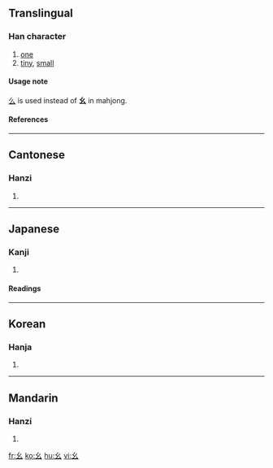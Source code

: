 ==Translingual==
{{Han stroke|[[Image:幺-order.gif]]}}
===Han character===
{{Han char|rn=52|rad=幺|as=00|sn=3|four=|canj=女戈 (VI)}}
# [[one]]
# [[tiny]], [[small]]
====Usage note====
[[么]] is used instead of '''幺''' in mahjong.
====References====
{{Han ref|kx=0341.120|dkj=09189|dj=0650.060|hdz=21092.140|uh=5E7A|ud=24186}}
----

==Cantonese==
===Hanzi===
{{yue-hanzi|jyut=|y=yiu1}}
# {{defn|Cantonese}}
----
==Japanese==
===Kanji===
{{ja-kanji|grade=|rs=幺00}}
# {{defn|Japanese}} 
====Readings====
{{ja-readings|on=[[よう]] (yō)|kun=[[ちいさい]] (chiisai)}}
----
==Korean==
===Hanja===
{{ko-hanja|hangeul=요|rv=yo|mr=yo}}
# {{defn|Korean}}
----
==Mandarin==
===Hanzi===
{{cmn-hanzi|pin=[[yāo]] ([[yao1]]), [[yào]] ([[yao4]])|wg=yao<sup>1</sup>, yao<sup>4</sup>}}
# {{defn|Mandarin}}

[[fr:幺]]
[[ko:幺]]
[[hu:幺]]
[[vi:幺]]